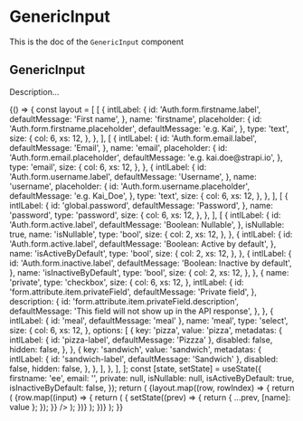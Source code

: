 <!--- GenericInput.stories.mdx --->


<Meta title="components/GenericInput" component={GenericInput} />

# GenericInput

This is the doc of the `GenericInput` component

## GenericInput

Description...

<Canvas>
  <Story name="base">
    {() => {
      const layout = [
        [
          {
            intlLabel: {
              id: 'Auth.form.firstname.label',
              defaultMessage: 'First name',
            },
            name: 'firstname',
            placeholder: {
              id: 'Auth.form.firstname.placeholder',
              defaultMessage: 'e.g. Kai',
            },
            type: 'text',
            size: {
              col: 6,
              xs: 12,
            },
          },
        ],
        [
          {
            intlLabel: {
              id: 'Auth.form.email.label',
              defaultMessage: 'Email',
            },
            name: 'email',
            placeholder: {
              id: 'Auth.form.email.placeholder',
              defaultMessage: 'e.g. kai.doe@strapi.io',
            },
            type: 'email',
            size: {
              col: 6,
              xs: 12,
            },
          },
          {
            intlLabel: {
              id: 'Auth.form.username.label',
              defaultMessage: 'Username',
            },
            name: 'username',
            placeholder: {
              id: 'Auth.form.username.placeholder',
              defaultMessage: 'e.g. Kai_Doe',
            },
            type: 'text',
            size: {
              col: 6,
              xs: 12,
            },
          },
        ],
        [
          {
            intlLabel: {
              id: 'global.password',
              defaultMessage: 'Password',
            },
            name: 'password',
            type: 'password',
            size: {
              col: 6,
              xs: 12,
            },
          },
        ],
        [
          {
            intlLabel: {
              id: 'Auth.form.active.label',
              defaultMessage: 'Boolean: Nullable',
            },
            isNullable: true,
            name: 'isNullable',
            type: 'bool',
            size: {
              col: 2,
              xs: 12,
            },
          },
          {
            intlLabel: {
              id: 'Auth.form.active.label',
              defaultMessage: 'Boolean: Active by default',
            },
            name: 'isActiveByDefault',
            type: 'bool',
            size: {
              col: 2,
              xs: 12,
            },
          },
          {
            intlLabel: {
              id: 'Auth.form.inactive.label',
              defaultMessage: 'Boolean: Inactive by default',
            },
            name: 'isInactiveByDefault',
            type: 'bool',
            size: {
              col: 2,
              xs: 12,
            },
          },
          {
            name: 'private',
            type: 'checkbox',
            size: {
              col: 6,
              xs: 12,
            },
            intlLabel: {
              id: 'form.attribute.item.privateField',
              defaultMessage: 'Private field',
            },
            description: {
              id: 'form.attribute.item.privateField.description',
              defaultMessage: 'This field will not show up in the API response',
            },
          },
          {
            intlLabel: { id: 'meal', defaultMessage: 'meal' },
            name: 'meal',
            type: 'select',
            size: {
              col: 6,
              xs: 12,
            },
            options: [
              {
                key: 'pizza',
                value: 'pizza',
                metadatas: {
                  intlLabel: { id: 'pizza-label', defaultMessage: 'Pizzza' },
                  disabled: false,
                  hidden: false,
                },
              },
              {
                key: 'sandwich',
                value: 'sandwich',
                metadatas: {
                  intlLabel: { id: 'sandwich-label', defaultMessage: 'Sandwich' },
                  disabled: false,
                  hidden: false,
                },
              },
            ],
          },
        ],
      ];
      const [state, setState] = useState({
        firstname: 'ee',
        email: '',
        private: null,
        isNullable: null,
        isActiveByDefault: true,
        isInactiveByDefault: false,
      });
      return (
        <ContentLayout>
          <Flex direction="column" alignItems="stretch" gap={4}>
            {layout.map((row, rowIndex) => {
              return (
                <Box key={rowIndex}>
                  <Grid gap={4}>
                    {row.map((input) => {
                      return (
                        <GridItem key={input.name} {...input.size}>
                          <GenericInput
                            {...input}
                            value={state[input.name]}
                            onChange={({ target: { name, value } }) => {
                              setState((prev) => {
                                return { ...prev, [name]: value };
                              });
                            }}
                          />
                        </GridItem>
                      );
                    })}
                  </Grid>
                </Box>
              );
            })}
          </Flex>
        </ContentLayout>
      );
    }}
  </Story>
</Canvas>
